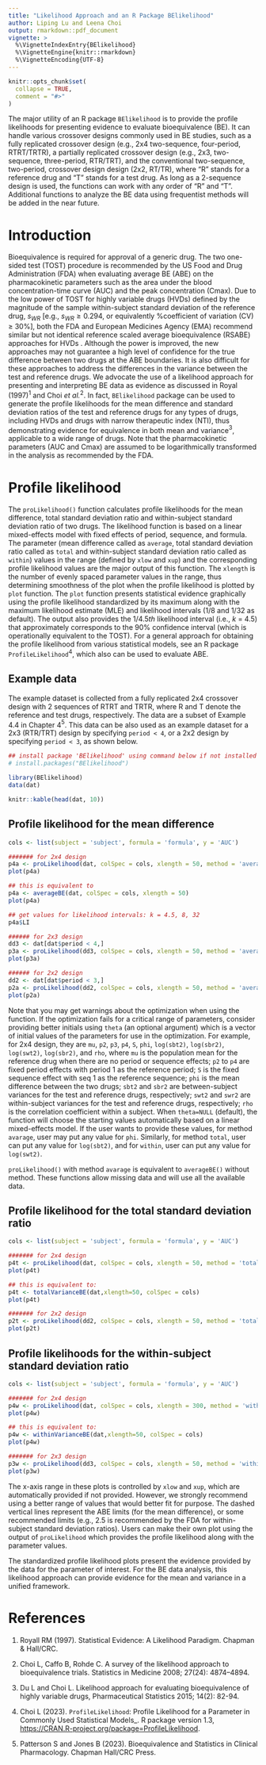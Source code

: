 ```yaml
---
title: "Likelihood Approach and an R Package BElikelihood"
author: Liping Lu and Leena Choi
output: rmarkdown::pdf_document
vignette: >
  %\VignetteIndexEntry{BElikelihood}
  %\VignetteEngine{knitr::rmarkdown}
  %\VignetteEncoding{UTF-8}
---
```


```r
knitr::opts_chunk$set(
  collapse = TRUE,
  comment = "#>"
)
```

The major utility of an R package `BElikelihood` is to provide the profile likelihoods for presenting evidence to evaluate bioequivalence (BE). It can handle various crossover designs commonly used in BE studies, such as a fully replicated crossover design (e.g., 2x4 two-sequence, four-period, RTRT/TRTR), a partially replicated crossover design (e.g., 2x3, two-sequence, three-period, RTR/TRT), and the conventional two-sequence, two-period, crossover design design (2x2, RT/TR), where "R" stands for a reference drug and "T" stands for a test drug. As long as a 2-sequence design is used, the functions can work with any order of "R" and "T". Additional functions to analyze the BE data using frequentist methods will be added in the near future.

# Introduction

Bioequivalence is required for approval of a generic drug. The two one-sided test (TOST) procedure is recommended by the US Food and Drug Administration (FDA) when evaluating average BE (ABE) on the pharmacokinetic parameters such as the area under the blood concentration-time curve (AUC) and the peak concentration (Cmax). Due to the low power of TOST for highly variable drugs (HVDs) defined by the magnitude of the sample within-subject standard deviation of the reference drug, $s_{WR}$ [e.g., $s_{WR} \geq 0.294$, or equivalently %coefficient of variation (CV) $\geq$ 30%], both the FDA and European Medicines Agency (EMA) recommend similar but not identical reference scaled average bioequivalence (RSABE) approaches for HVDs . Although the power is improved, the new approaches may not guarantee a high level of confidence for the true difference between two drugs at the ABE boundaries. It is also difficult for these approaches to address the differences in the variance between the test and reference drugs. We advocate the use of a likelihood approach for presenting and interpreting BE data as evidence as discussed in Royal (1997)$^{1}$ and Choi *et al.*$^{2}$. In fact, `BElikelihood` package can be used to generate the profile likelihoods for the mean difference and standard deviation ratios of the test and reference drugs for any types of drugs, including HVDs and drugs with narrow therapeutic index (NTI), thus demonstrating evidence for equivalence in both mean and variance$^{3}$, applicable to a wide range of drugs. Note that the pharmacokinetic parameters (AUC and Cmax) are assumed to be logarithmically transformed in the analysis as recommended by the FDA.

# Profile likelihood
The `proLikelihood()` function calculates profile likelihoods for the mean difference, total standard deviation ratio and within-subject standard deviation ratio of two drugs. The likelihood function is based on a linear mixed-effects model with fixed effects of period, sequence, and formula. The parameter (mean difference called as `average`, total standard deviation ratio called as `total` and within-subject standard deviation ratio called as `within`) values in the range (defined by `xlow` and `xup`) and the corresponding profile likelihood values are the major output of this function. The `xlength` is the number of evenly spaced parameter values in the range, thus determining smoothness of the plot when the profile likelihood is plotted by `plot` function. The `plot` function presents statistical evidence graphically using the profile likelihood standardized by its maximum along with the maximum likelihood estimate (MLE) and likelihood intervals (1/8 and 1/32 as default). The output also provides the 1/4.5*th* likelihood interval (i.e., $k$ = 4.5) that approximately corresponds to the 90% confidence interval (which is operationally equivalent to the TOST). For a general approach for obtaining the profile likelihood from various statistical models, see an R package `ProfileLikelihood`$^{4}$, which also can be used to evaluate ABE.

## Example data
The example dataset is collected from a fully replicated 2x4 crossover design with 2 sequences of RTRT and TRTR, where R and T denote the reference and test drugs, respectively. The data are a subset of Example 4.4 in Chapter 4$^{5}$. This data can be also used as an example dataset for a 2x3 (RTR/TRT) design by specifying `period < 4`, or a 2x2 design by specifying `period < 3`, as shown below.

```r
## install package 'BElikelihood' using command below if not installed yet
# install.packages("BElikelihood")

library(BElikelihood)
data(dat)
```

```r
knitr::kable(head(dat, 10))
```


## Profile likelihood for the mean difference

```r
cols <- list(subject = 'subject', formula = 'formula', y = 'AUC')

####### for 2x4 design
p4a <- proLikelihood(dat, colSpec = cols, xlength = 50, method = 'average')
plot(p4a)

## this is equivalent to
p4a <- averageBE(dat, colSpec = cols, xlength = 50)
plot(p4a)

## get values for likelihood intervals: k = 4.5, 8, 32
p4a$LI

###### for 2x3 design
dd3 <- dat[dat$period < 4,]
p3a <- proLikelihood(dd3, colSpec = cols, xlength = 50, method = 'average')
plot(p3a)

###### for 2x2 design
dd2 <- dat[dat$period < 3,]
p2a <- proLikelihood(dd2, colSpec = cols, xlength = 50, method = 'average')
plot(p2a)
```

Note that you may get warnings about the optimization when using the function. If the optimization fails for a critical range of parameters, consider providing better initials using `theta` (an optional argument) which is a vector of initial values of the parameters for use in the optimization. For example, for 2x4 design, they are `mu`, `p2`, `p3`, `p4`, `S`, `phi`, `log(sbt2)`, `log(sbr2)`, `log(swt2)`, `log(sbr2)`, and `rho`, where `mu` is the population mean for the reference drug when there are no period or sequence effects; `p2` to `p4` are fixed period effects with period 1 as the reference period; `S` is the fixed sequence effect with seq 1 as the reference sequence; `phi` is the mean difference between the two drugs; `sbt2` and `sbr2` are between-subject variances for the test and reference drugs, respectively; `swt2` and `swr2` are within-subject variances for the test and reference drugs, respectively; `rho` is the correlation coefficient within a subject. When `theta=NULL` (default), the function will choose the starting values automatically based on a linear mixed-effects model. If the user wants to provide these values, for method `avarage`, user may put any value for `phi`. Similarly, for method `total`, user can put any value for `log(sbt2)`, and for `within`, user can put any value for `log(swt2)`.

`proLikelihood()` with method `avarage` is equivalent to `averageBE()` without method. These functions allow missing data and will use all the available data. 

## Profile likelihood for the total standard deviation ratio
```r

cols <- list(subject = 'subject', formula = 'formula', y = 'AUC')

####### for 2x4 design
p4t <- proLikelihood(dat, colSpec = cols, xlength = 50, method = 'total')
plot(p4t)

## this is equivalent to:
p4t <- totalVarianceBE(dat,xlength=50, colSpec = cols)
plot(p4t)

####### for 2x2 design
p2t <- proLikelihood(dd2, colSpec = cols, xlength = 50, method = 'total')
plot(p2t)
```


## Profile likelihoods for the within-subject standard deviation ratio

```r

cols <- list(subject = 'subject', formula = 'formula', y = 'AUC')

####### for 2x4 design
p4w <- proLikelihood(dat, colSpec = cols, xlength = 300, method = 'within')
plot(p4w)

## this is equivalent to:
p4w <- withinVarianceBE(dat,xlength=50, colSpec = cols)
plot(p4w)

####### for 2x3 design
p3w <- proLikelihood(dd3, colSpec = cols, xlength = 50, method = 'within')
plot(p3w)
```

The x-axis range in these plots is controlled by `xlow` and `xup`, which are automatically provided if not provided. However, we strongly recommend using a better range of values that would better fit for purpose. The dashed vertical lines represent the ABE limits (for the mean difference), or some recommended limits (e.g., 2.5 is recommended by the FDA for within-subject standard deviation ratios). Users can make their own plot using the output of `proLikelihood` which provides the profile likelihood along with the parameter values.

The standardized profile likelihood plots present the evidence provided by the data for the parameter of interest. For the BE data analysis, this likelihood approach can provide evidence for the mean and variance in a unified framework. 

# References

1. Royall RM (1997). Statistical Evidence: A Likelihood Paradigm. Chapman & Hall/CRC.

2. Choi L, Caffo B, Rohde C. A survey of the likelihood approach to bioequivalence trials. Statistics in Medicine 2008; 27(24): 4874–4894.

3. Du L and Choi L. Likelihood approach for evaluating bioequivalence of highly variable drugs, Pharmaceutical Statistics 2015; 14(2): 82-94.

4. Choi L (2023). `ProfileLikelihood`: Profile Likelihood for a Parameter in Commonly Used Statistical
  Models_. R package version 1.3, <https://CRAN.R-project.org/package=ProfileLikelihood>.

5. Patterson S and Jones B (2023). Bioequivalence and Statistics in Clinical Pharmacology. Chapman Hall/CRC Press.


